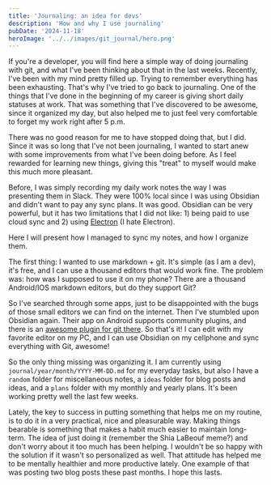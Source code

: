 ```yaml
---
title: 'Journaling: an idea for devs'
description: 'How and why I use journaling'
pubDate: '2024-11-18'
heroImage: '../../images/git_journal/hero.png'
---
```


If you're a developer, you will find here a simple way of doing journaling with git, and what I've been thinking about that in the last weeks.
Recently, I've been with my mind pretty filled up. Trying to remember everything has been exhausting. That's why I've tried to go back to journaling.
One of the things that I've done in the beginning of my career is giving short daily statuses at work. That was something that I've discovered to be awesome, since it organized my day, but also helped me to just feel very comfortable to forget my work right after 5 p.m.

There was no good reason for me to have stopped doing that, but I did. Since it was so long that I've not been journaling, I wanted to start anew with some improvements from what I've been doing before. As I feel rewarded for learning new things, giving this "treat" to myself would make this much more pleasant.

Before, I was simply recording my daily work notes the way I was presenting them in Slack. They were 100% local since I was using Obsidian and didn't want to pay any sync plans. It was good. Obsidian can be very powerful, but it has two limitations that I did not like: 1) being paid to use cloud sync and 2) using [Electron](https://www.electronjs.org/) (I hate Electron).

Here I will present how I managed to sync my notes, and how I organize them.

The first thing: I wanted to use markdown + git. It's simple (as I am a dev), it's free, and I can use a thousand editors that would work fine. The problem was: how was I supposed to use it on my phone? There are a thousand Android/IOS markdown editors, but do they support Git?

So I've searched through some apps, just to be disappointed with the bugs of those small editors we can find on the internet. Then I've stumbled upon Obsidian again. Their app on Android supports community plugins, and there is an [awesome plugin for git there](https://github.com/Vinzent03/obsidian-git). So that's it! I can edit with my favorite editor on my PC, and I can use Obsidian on my cellphone and sync everything with Git, awesome!

So the only thing missing was organizing it. I am currently using `journal/year/month/YYYY-MM-DD.md` for my everyday tasks,  but also I have a `random` folder for miscellaneous notes, a `ideas` folder for blog posts and ideas, and a `plans` folder with my monthly and yearly plans.
It's been working pretty well the last few weeks.

Lately, the key to success in putting something that helps me on my routine, is to do it in a very practical, nice and pleasurable way. Making things bearable is something that makes a habit much easier to maintain long-term. The idea of just doing it (remember the Shia LaBeouf meme?) and don't worry about it too much has been helping. I wouldn't be so happy with the solution if it wasn't so personalized as well. That attitude has helped me to be mentally healthier and more productive lately. One example of that was posting two blog posts these past months. I hope this lasts.
